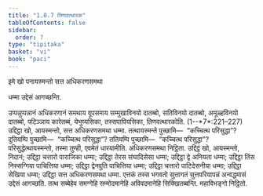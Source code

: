 ```yaml
---
title: "1.8.7 तिणवत्थारक"
tableOfContents: false
sidebar:
  order: 7
type: "tipitaka"
basket: "vi"
book: "paci"
---
```



<DynamicBreadcrumb />


<Paragraph number="2093" type="center" book="paci">
इमे खो पनायस्मन्तो सत्त अधिकरणसमथा

  
धम्मा उद्देसं आगच्छन्ति.


</Paragraph>

<Division number="655" book="paci">

<Paragraph number="2094" book="paci">
उप्पन्नुप्पन्नानं अधिकरणानं समथाय वूपसमाय सम्मुखाविनयो दातब्बो, सतिविनयो दातब्बो, अमूळ्हविनयो दातब्बो, पटिञ्ञाय कारेतब्बं, येभुय्यसिका, तस्सपापियसिका, तिणवत्थारकोति. (1--*7*:<Emphasis>221–227</Emphasis>)
</Paragraph>

<Paragraph number="2095" book="paci">
उद्दिट्ठा खो, आयस्मन्तो, सत्त अधिकरणसमथा धम्मा. तत्थायस्मन्ते पुच्छामि—  “कच्चित्थ परिसुद्धा”? दुतियम्पि पुच्छामि—  “कच्चित्थ परिसुद्धा”? ततियम्पि पुच्छामि—  “कच्चित्थ परिसुद्धा”? परिसुद्धेत्थायस्मन्तो, तस्मा तुण्ही, एवमेतं धारयामीति.

</Paragraph>
</Division>

<Paragraph number="2096" type="center" book="paci">
अधिकरणसमथा निट्ठिता.


</Paragraph>

<Paragraph number="2097" book="paci">
उद्दिट्ठं खो, आयस्मन्तो, निदानं; उद्दिट्ठा चत्तारो पाराजिका धम्मा; उद्दिट्ठा तेरस संघादिसेसा धम्मा; उद्दिट्ठा द्वे अनियता धम्मा; उद्दिट्ठा तिंस निस्सग्गिया पाचित्तिया धम्मा; उद्दिट्ठा द्वेनवुति पाचित्तिया धम्मा; उद्दिट्ठा चत्तारो पाटिदेसनीया धम्मा; उद्दिट्ठा सेखिया धम्मा; उद्दिट्ठा सत्त अधिकरणसमथा धम्मा. एत्तकं तस्स भगवतो सुत्तागतं सुत्तपरियापन्नं अन्वद्धमासं उद्देसं आगच्छति. तत्थ सब्बेहेव समग्गेहि सम्मोदमानेहि अविवदमानेहि सिक्खितब्बन्ति.

</Paragraph>

<Paragraph number="2098" type="center" book="paci">
महाविभङ्गो निट्ठितो.
</Paragraph>